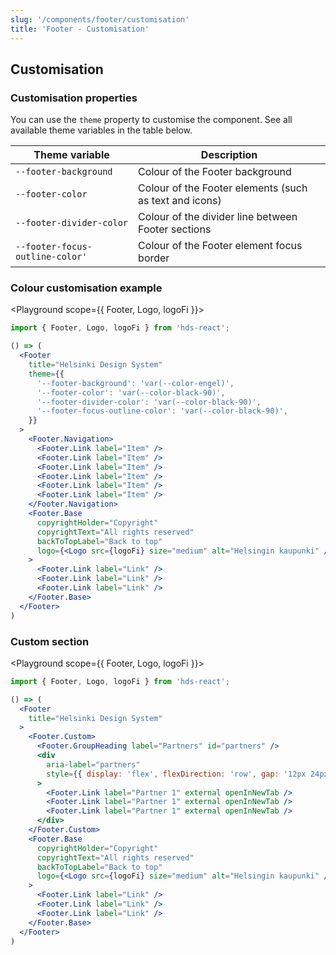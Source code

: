 ```yaml
---
slug: '/components/footer/customisation'
title: 'Footer - Customisation'
---
```




## Customisation

### Customisation properties

You can use the `theme` property to customise the component. See all available theme variables in the table below.

| Theme variable                  | Description                                            |
| ------------------------------- | ------------------------------------------------------ |
| `--footer-background`           | Colour of the Footer background                        |
| `--footer-color`                | Colour of the Footer elements (such as text and icons) |
| `--footer-divider-color`        | Colour of the divider line between Footer sections     |
| `--footer-focus-outline-color'` | Colour of the Footer element focus border              |

### Colour customisation example

<Playground scope={{ Footer, Logo, logoFi }}>

```jsx
import { Footer, Logo, logoFi } from 'hds-react';

() => (
  <Footer
    title="Helsinki Design System"
    theme={{
      '--footer-background': 'var(--color-engel)',
      '--footer-color': 'var(--color-black-90)',
      '--footer-divider-color': 'var(--color-black-90)',
      '--footer-focus-outline-color': 'var(--color-black-90)',
    }}
  >
    <Footer.Navigation>
      <Footer.Link label="Item" />
      <Footer.Link label="Item" />
      <Footer.Link label="Item" />
      <Footer.Link label="Item" />
      <Footer.Link label="Item" />
      <Footer.Link label="Item" />
    </Footer.Navigation>
    <Footer.Base
      copyrightHolder="Copyright"
      copyrightText="All rights reserved"
      backToTopLabel="Back to top"
      logo={<Logo src={logoFi} size="medium" alt="Helsingin kaupunki" />}
    >
      <Footer.Link label="Link" />
      <Footer.Link label="Link" />
      <Footer.Link label="Link" />
    </Footer.Base>
  </Footer>
)
```

</Playground>

### Custom section

<Playground scope={{ Footer, Logo, logoFi }}>

```jsx
import { Footer, Logo, logoFi } from 'hds-react';

() => (
  <Footer
    title="Helsinki Design System"
  >
    <Footer.Custom>
      <Footer.GroupHeading label="Partners" id="partners" />
      <div
        aria-label="partners"
        style={{ display: 'flex', flexDirection: 'row', gap: '12px 24px', flexWrap: 'wrap', marginTop: '8px' }}
      >
        <Footer.Link label="Partner 1" external openInNewTab />
        <Footer.Link label="Partner 1" external openInNewTab />
        <Footer.Link label="Partner 1" external openInNewTab />
      </div>
    </Footer.Custom>
    <Footer.Base
      copyrightHolder="Copyright"
      copyrightText="All rights reserved"
      backToTopLabel="Back to top"
      logo={<Logo src={logoFi} size="medium" alt="Helsingin kaupunki" />}
    >
      <Footer.Link label="Link" />
      <Footer.Link label="Link" />
      <Footer.Link label="Link" />
    </Footer.Base>
  </Footer>
)
```

</Playground>
